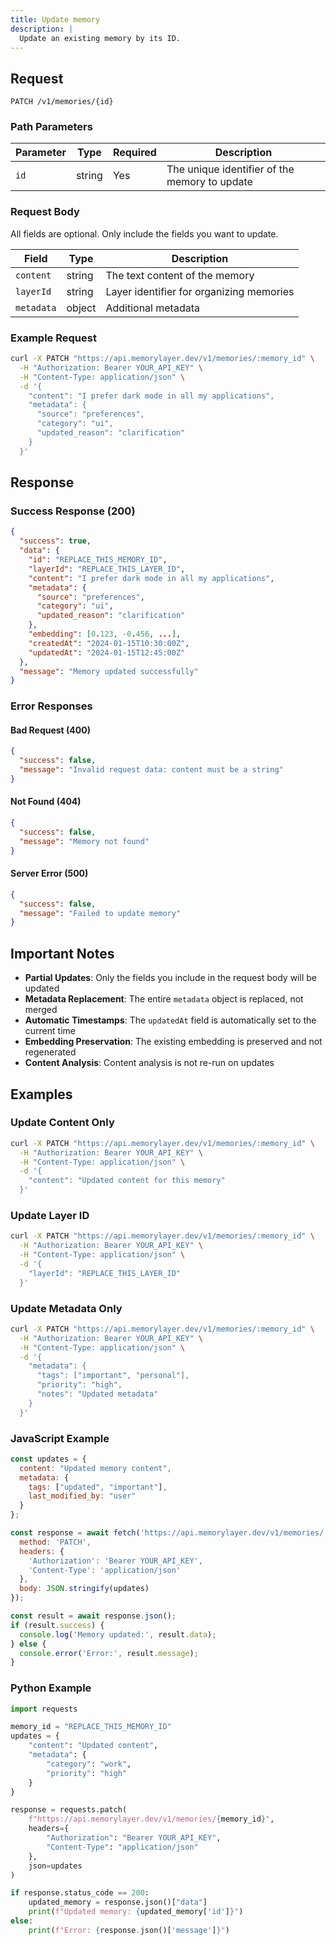 ```yaml
---
title: Update memory
description: |
  Update an existing memory by its ID.
---
```


## Request

```http
PATCH /v1/memories/{id}
```

### Path Parameters

| Parameter | Type | Required | Description |
|-----------|------|----------|-------------|
| `id` | string | Yes | The unique identifier of the memory to update |

### Request Body

All fields are optional. Only include the fields you want to update.

| Field | Type | Description |
|-------|------|-------------|
| `content` | string | The text content of the memory |
| `layerId` | string | Layer identifier for organizing memories |
| `metadata` | object | Additional metadata |

### Example Request

```bash
curl -X PATCH "https://api.memorylayer.dev/v1/memories/:memory_id" \
  -H "Authorization: Bearer YOUR_API_KEY" \
  -H "Content-Type: application/json" \
  -d '{
    "content": "I prefer dark mode in all my applications",
    "metadata": {
      "source": "preferences",
      "category": "ui",
      "updated_reason": "clarification"
    }
  }'
```

## Response

### Success Response (200)

```json
{
  "success": true,
  "data": {
    "id": "REPLACE_THIS_MEMORY_ID",
    "layerId": "REPLACE_THIS_LAYER_ID",
    "content": "I prefer dark mode in all my applications",
    "metadata": {
      "source": "preferences",
      "category": "ui",
      "updated_reason": "clarification"
    },
    "embedding": [0.123, -0.456, ...],
    "createdAt": "2024-01-15T10:30:00Z",
    "updatedAt": "2024-01-15T12:45:00Z"
  },
  "message": "Memory updated successfully"
}
```

### Error Responses

#### Bad Request (400)
```json
{
  "success": false,
  "message": "Invalid request data: content must be a string"
}
```

#### Not Found (404)
```json
{
  "success": false,
  "message": "Memory not found"
}
```

#### Server Error (500)
```json
{
  "success": false,
  "message": "Failed to update memory"
}
```

## Important Notes

- **Partial Updates**: Only the fields you include in the request body will be updated
- **Metadata Replacement**: The entire `metadata` object is replaced, not merged
- **Automatic Timestamps**: The `updatedAt` field is automatically set to the current time
- **Embedding Preservation**: The existing embedding is preserved and not regenerated
- **Content Analysis**: Content analysis is not re-run on updates

## Examples

### Update Content Only
```bash
curl -X PATCH "https://api.memorylayer.dev/v1/memories/:memory_id" \
  -H "Authorization: Bearer YOUR_API_KEY" \
  -H "Content-Type: application/json" \
  -d '{
    "content": "Updated content for this memory"
  }'
```

### Update Layer ID
```bash
curl -X PATCH "https://api.memorylayer.dev/v1/memories/:memory_id" \
  -H "Authorization: Bearer YOUR_API_KEY" \
  -H "Content-Type: application/json" \
  -d '{
    "layerId": "REPLACE_THIS_LAYER_ID"
  }'
```

### Update Metadata Only
```bash
curl -X PATCH "https://api.memorylayer.dev/v1/memories/:memory_id" \
  -H "Authorization: Bearer YOUR_API_KEY" \
  -H "Content-Type: application/json" \
  -d '{
    "metadata": {
      "tags": ["important", "personal"],
      "priority": "high",
      "notes": "Updated metadata"
    }
  }'
```

### JavaScript Example
```javascript
const updates = {
  content: "Updated memory content",
  metadata: {
    tags: ["updated", "important"],
    last_modified_by: "user"
  }
};

const response = await fetch('https://api.memorylayer.dev/v1/memories/:memory_id', {
  method: 'PATCH',
  headers: {
    'Authorization': 'Bearer YOUR_API_KEY',
    'Content-Type': 'application/json'
  },
  body: JSON.stringify(updates)
});

const result = await response.json();
if (result.success) {
  console.log('Memory updated:', result.data);
} else {
  console.error('Error:', result.message);
}
```

### Python Example
```python
import requests

memory_id = "REPLACE_THIS_MEMORY_ID"
updates = {
    "content": "Updated content",
    "metadata": {
        "category": "work",
        "priority": "high"
    }
}

response = requests.patch(
    f"https://api.memorylayer.dev/v1/memories/{memory_id}",
    headers={
        "Authorization": "Bearer YOUR_API_KEY",
        "Content-Type": "application/json"
    },
    json=updates
)

if response.status_code == 200:
    updated_memory = response.json()["data"]
    print(f"Updated memory: {updated_memory['id']}")
else:
    print(f"Error: {response.json()['message']}")
``` 